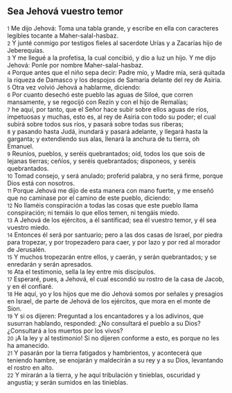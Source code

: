 == Sea Jehová vuestro temor ==

{{anchor|1}} <small>1</small> Me dijo Jehová: Toma una tabla grande, y escribe en ella con caracteres legibles tocante a Maher-salal-hasbaz.<br>
{{anchor|2}} <small>2</small> Y junté conmigo por testigos fieles al sacerdote Urías y a Zacarías hijo de Jeberequías.<br>
{{anchor|3}} <small>3</small> Y me llegué a la profetisa, la cual concibió, y dio a luz un hijo. Y me dijo Jehová: Ponle por nombre Maher-salal-hasbaz.<br>
{{anchor|4}} <small>4</small> Porque antes que el niño sepa decir: Padre mío, y Madre mía, será quitada la riqueza de Damasco y los despojos de Samaria delante del rey de Asiria.<br>
{{anchor|5}} <small>5</small> Otra vez volvió Jehová a hablarme, diciendo:<br>
{{anchor|6}} <small>6</small> Por cuanto desechó este pueblo las aguas de Siloé, que corren mansamente, y se regocijó con Rezín y con el hijo de Remalías;<br>
{{anchor|7}} <small>7</small> he aquí, por tanto, que el Señor hace subir sobre ellos aguas de ríos, impetuosas y muchas, esto es, al rey de Asiria con todo su poder; el cual subirá sobre todos sus ríos, y pasará sobre todas sus riberas;<br>
{{anchor|8}} <small>8</small> y pasando hasta Judá, inundará y pasará adelante, y llegará hasta la garganta; y extendiendo sus alas, llenará la anchura de tu tierra, oh Emanuel.<br>
{{anchor|9}} <small>9</small> Reuníos, pueblos, y seréis quebrantados; oíd, todos los que sois de lejanas tierras; ceñíos, y seréis quebrantados; disponeos, y seréis quebrantados.<br>
{{anchor|10}} <small>10</small> Tomad consejo, y será anulado; proferid palabra, y no será firme, porque Dios está con nosotros.<br>
{{anchor|11}} <small>11</small> Porque Jehová me dijo de esta manera con mano fuerte, y me enseñó que no caminase por el camino de este pueblo, diciendo:<br>
{{anchor|12}} <small>12</small> No llaméis conspiración a todas las cosas que este pueblo llama conspiración; ni temáis lo que ellos temen, ni tengáis miedo.<br>
{{anchor|13}} <small>13</small> A Jehová de los ejércitos, a él santificad; sea él vuestro temor, y él sea vuestro miedo.<br>
{{anchor|14}} <small>14</small> Entonces él será por santuario; pero a las dos casas de Israel, por piedra para tropezar, y por tropezadero para caer, y por lazo y por red al morador de Jerusalén.<br>
{{anchor|15}} <small>15</small> Y muchos tropezarán entre ellos, y caerán, y serán quebrantados; y se enredarán y serán apresados.<br>
{{anchor|16}} <small>16</small> Ata el testimonio, sella la ley entre mis discípulos.<br>
{{anchor|17}} <small>17</small> Esperaré, pues, a Jehová, el cual escondió su rostro de la casa de Jacob, y en él confiaré.<br>
{{anchor|18}} <small>18</small> He aquí, yo y los hijos que me dio Jehová somos por señales y presagios en Israel, de parte de Jehová de los ejércitos, que mora en el monte de Sion.<br>
{{anchor|19}} <small>19</small> Y si os dijeren: Preguntad a los encantadores y a los adivinos, que susurran hablando, responded: ¿No consultará el pueblo a su Dios? ¿Consultará a los muertos por los vivos?<br>
{{anchor|20}} <small>20</small> ¡A la ley y al testimonio! Si no dijeren conforme a esto, es porque no les ha amanecido.<br>
{{anchor|21}} <small>21</small> Y pasarán por la tierra fatigados y hambrientos, y acontecerá que teniendo hambre, se enojarán y maldecirán a su rey y a su Dios, levantando el rostro en alto.<br>
{{anchor|22}} <small>22</small> Y mirarán a la tierra, y he aquí tribulación y tinieblas, oscuridad y angustia; y serán sumidos en las tinieblas.<br>
